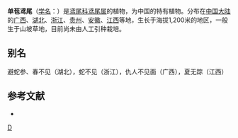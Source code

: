 {{Speciesbox 
| genus = Iris
| species = anguifuga
| status = NE
| status_system = IUCN3.1
| authority = Y. T. Zhao ex X. J. Xue
}}

'''单苞鸢尾'''（[[学名|学名]]：{{lang|la|''Iris anguifuga''}}）是[[鸢尾科|鸢尾科]][[鸢尾属|鸢尾属]]的植物，为中国的特有植物。分布在[[中国大陆|中国大陆]]的[[广西|广西]]、[[湖北|湖北]]、[[浙江|浙江]]、[[贵州|贵州]]、[[安徽|安徽]]、[[江西|江西]]等地，生长于海拔1,200米的地区，一般生于山坡草地，目前尚未由人工引种栽培。

== 别名 ==
避蛇参、春不见（湖北），蛇不见（浙江），仇人不见面（广西），夏无踪（江西）

== 参考文献 ==
<div class="references-small">
* {{cite web| url =http://www.bioinfo.cn/db05/KmzwSpecies.php?action=view&id=11435| title =单苞鸢尾| work =《中国高等植物数据库全库》| publisher =中国科学院微生物研究所| author =昆明植物研究所| accessdate =2009-02-24| deadurl =yes| archiveurl =https://web.archive.org/web/20160305053553/http://www.bioinfo.cn/db05/KmzwSpecies.php?action=view&id=11435| archivedate =2016-03-05}}
</div>
{{Taxonbar|from=Q10906412}}

[[Category:鸢尾属|D]]